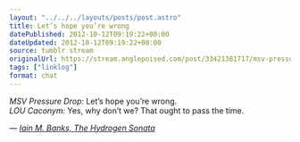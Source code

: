 ```yaml
---
layout: "../../../layouts/posts/post.astro"
title: Let’s hope you’re wrong
datePublished: 2012-10-12T09:19:22+00:00
dateUpdated: 2012-10-12T09:19:22+00:00
source: tumblr stream
originalUrl: https://stream.anglepoised.com/post/33421381717/msv-pressure-drop-lets-hope-youre-wrong-lou
tags: ["linklog"]
format: chat
---
```


<i>MSV Pressure Drop:</i> Let’s hope you’re wrong.
<br />
<i>LOU Caconym:</i> Yes, why don’t we? That ought to pass the time.

— <cite>[Iain M. Banks, _The Hydrogen Sonata_](https://www.goodreads.com/book/show/13497991-the-hydrogen-sonata)</cite>
